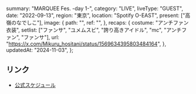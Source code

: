   summary: "MARQUEE Fes. -day 1-",
  category: "LIVE",
  liveType: "GUEST",
  date: "2022-09-13",
  region: "東京",
  location: "Spotify O-EAST",
  present: ["高嶺のなでしこ"],
  image: {
    path: "",
    ref: "",
  },
  recaps: {
    costume: "アンチファン衣装",
    setlist: ["ファンサ", "ユメムスビ", "誇り高きアイドル", "mc", "アンチファン", "ファンサ"],
    url: "https://x.com/Mikuru_hositani/status/1569634395803484164",
  },
  updatedAt: "2024-11-03",
};

## リンク

- [公式スケジュール](https://takanenonadeshiko.jp/?p=368)
